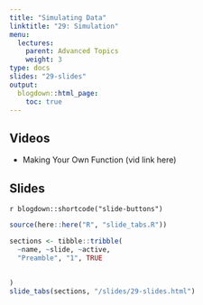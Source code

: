 ```yaml
---
title: "Simulating Data"
linktitle: "29: Simulation"
menu:
  lectures:
    parent: Advanced Topics
    weight: 3
type: docs
slides: "29-slides"
output:
  blogdown::html_page:
    toc: true
---
```


## Videos

- Making Your Own Function (vid link here)

## Slides

`r blogdown::shortcode("slide-buttons")`

```r

source(here::here("R", "slide_tabs.R"))

sections <- tibble::tribble(
  ~name, ~slide, ~active,
  "Preamble", "1", TRUE
  
  
)
slide_tabs(sections, "/slides/29-slides.html")
```